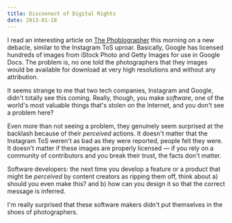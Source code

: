 ```yaml
---
title: Disconnect of Digital Rights
date: 2013-01-18
---
```



I read an interesting article on [The Phoblographer](http://www.thephoblographer.com/2013/01/17/getty-google-struck-a-deal-people-are-not-happy/) this morning on a new debacle, similar to the Instagram ToS uproar. Basically, Google has licensed hundreds of images from iStock Photo and Getty Images for use in Google Docs. The problem is, no one told the photographers that they images would be available for download at very high resolutions and without any attribution.

It seems strange to me that two tech companies, Instagram and Google, didn't totally see this coming. Really, though, you make _software_, one of the world's most valuable things that's stolen on the Internet, and you don't see a problem here?

Even more than not seeing a problem, they genuinely seem surprised at the backlash because of their _perceived_ actions. It doesn't matter that the Instagram ToS weren't as bad as they were reported, people felt they were. It doesn't matter if these images are properly licensed — if you rely on a community of contributors and you break their trust, the facts don't matter.

Software developers: the next time you develop a feature or a product that might be _perceived_ by content creators as ripping them off, think about a) should you even make this? and b) how can you design it so that the correct message is inferred.

I'm really surprised that these software makers didn't put themselves in the shoes of photographers.


  